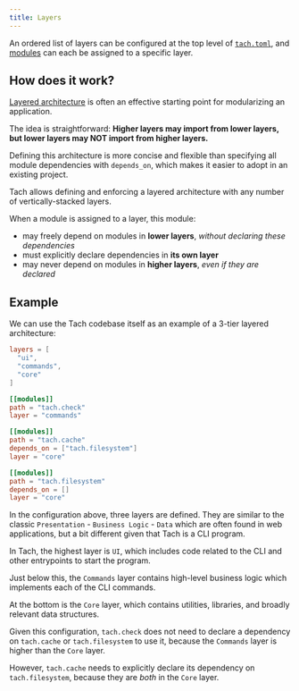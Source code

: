 ```yaml
---
title: Layers
---
```


An ordered list of layers can be configured at the top level of [`tach.toml`](../usage/configuration#layers),
and [modules](../usage/configuration#modules) can each be assigned to a specific layer.

## How does it work?

[Layered architecture](https://www.oreilly.com/library/view/software-architecture-patterns/9781491971437/ch01.html) is often
an effective starting point for modularizing an application.

The idea is straightforward:
**Higher layers may import from lower layers, but lower layers may NOT import from higher layers.**

Defining this architecture is more concise and flexible than specifying all module dependencies
with `depends_on`, which makes it easier to adopt in an existing project.

Tach allows defining and enforcing a layered architecture with any number of vertically-stacked layers.

When a module is assigned to a layer, this module:
- may freely depend on modules in **lower layers**, *without declaring these dependencies*
- must explicitly declare dependencies in **its own layer**
- may never depend on modules in **higher layers**, *even if they are declared*

## Example

We can use the Tach codebase itself as an example of a 3-tier layered architecture:

```toml
layers = [
  "ui",
  "commands",
  "core"
]

[[modules]]
path = "tach.check"
layer = "commands"

[[modules]]
path = "tach.cache"
depends_on = ["tach.filesystem"]
layer = "core"

[[modules]]
path = "tach.filesystem"
depends_on = []
layer = "core"
```

In the configuration above, three layers are defined.
They are similar to the classic `Presentation` - `Business Logic` - `Data` which are often found in web applications,
but a bit different given that Tach is a CLI program.

In Tach, the highest layer is `UI`, which includes code related to the CLI and other entrypoints to start the program.

Just below this, the `Commands` layer contains high-level business logic which implements each of the CLI commands.

At the bottom is the `Core` layer, which contains utilities, libraries, and broadly relevant data structures.

Given this configuration, `tach.check` does not need to declare a dependency on `tach.cache` or `tach.filesystem` to use it,
because the `Commands` layer is higher than the `Core` layer.

However, `tach.cache` needs to explicitly declare its dependency on `tach.filesystem`, because they
are *both* in the `Core` layer.
